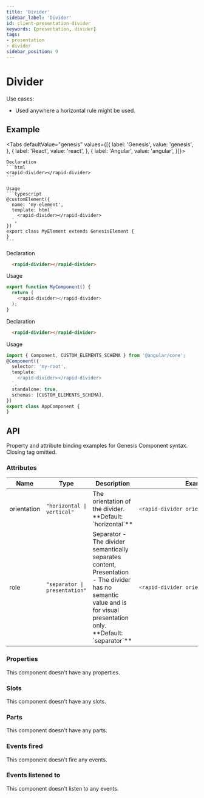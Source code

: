 ```yaml
---
title: 'Divider'
sidebar_label: 'Divider'
id: client-presentation-divider
keywords: [presentation, divider]
tags:
- presentation
- divider
sidebar_position: 9
---
```



# Divider

Use cases:
* Used anywhere a horizontal rule might be used.

## Example

<DividerDemo />

<Tabs defaultValue="genesis" values={[{ label: 'Genesis', value: 'genesis', }, { label: 'React', value: 'react', }, { label: 'Angular', value: 'angular', }]}>

  <TabItem value="genesis">

    Declaration
    ```html
    <rapid-divider></rapid-divider>
    ```

    Usage
    ```typescript
    @customElement({
      name: 'my-element',
      template: html`
        <rapid-divider></rapid-divider>
      `,
    })
    export class MyElement extends GenesisElement {
    }
    ```

  </TabItem>
  <TabItem value="react">

  Declaration
  ```html
    <rapid-divider></rapid-divider>
  ```
  Usage
  ```typescript
  export function MyComponent() {
    return (
      <rapid-divider></rapid-divider>
    );
  }
  ```
</TabItem>
  <TabItem value="angular">

  Declaration
  ```html
    <rapid-divider></rapid-divider>
  ```

  Usage
  ```typescript
  import { Component, CUSTOM_ELEMENTS_SCHEMA } from '@angular/core';
  @Component({
    selector: 'my-root',
    template: `
      <rapid-divider></rapid-divider>
    `,
    standalone: true,
    schemas: [CUSTOM_ELEMENTS_SCHEMA],
  })
  export class AppComponent {
  }
  ```
</TabItem>
</Tabs>

## API

Property and attribute binding examples for Genesis Component syntax. Closing tag omitted.

### Attributes

<table>
  <thead><tr><th>Name</th><th>Type</th><th>Description</th><th>Example</th></tr></thead>
  <tbody>
    <tr>
      <td>orientation</td>
      <td><code>"horizontal | vertical"</code></td>
      <td>The orientation of the divider. **Default: `horizontal`**</td>
<td>

```typescript
<rapid-divider orientation="vertical">
```

</td>
    </tr>
    <tr>
      <td>role</td>
      <td><code>"separator | presentation"</code></td>
      <td>Separator - The divider semantically separates content, Presentation - The divider has no semantic value and is for visual presentation only. **Default: `separator`**</td>
<td>

```typescript
<rapid-divider orientation="vertical">
```

</td>
    </tr>
  </tbody>
</table>

### Properties

This component doesn't have any properties.

### Slots

This component doesn't have any slots.

### Parts

This component doesn't have any parts.

### Events fired

This component doesn't fire any events.

### Events listened to

This component doesn't listen to any events.
